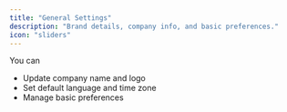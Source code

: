 ```yaml
---
title: "General Settings"
description: "Brand details, company info, and basic preferences."
icon: "sliders"
---
```


You can
- Update company name and logo
- Set default language and time zone
- Manage basic preferences

